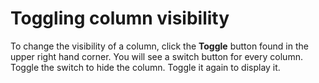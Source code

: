 # Toggling column visibility

To change the visibility of a column, click the **Toggle** button found in the upper right hand corner. You will see a switch button for every column. Toggle the switch to hide the column. Toggle it again to display it.
